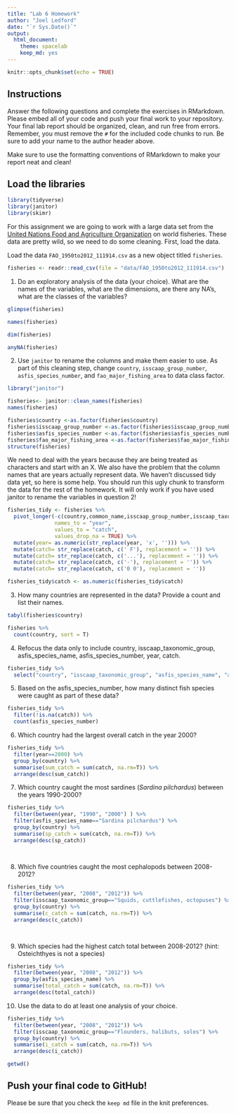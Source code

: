 ```yaml
---
title: "Lab 6 Homework"
author: "Joel Ledford"
date: "`r Sys.Date()`"
output:
  html_document: 
    theme: spacelab
    keep_md: yes
---
```


```r
knitr::opts_chunk$set(echo = TRUE)
```

## Instructions
Answer the following questions and complete the exercises in RMarkdown. Please embed all of your code and push your final work to your repository. Your final lab report should be organized, clean, and run free from errors. Remember, you must remove the `#` for the included code chunks to run. Be sure to add your name to the author header above.  

Make sure to use the formatting conventions of RMarkdown to make your report neat and clean!  

## Load the libraries
```r
library(tidyverse)
library(janitor)
library(skimr)
```

For this assignment we are going to work with a large data set from the [United Nations Food and Agriculture Organization](http://www.fao.org/about/en/) on world fisheries. These data are pretty wild, so we need to do some cleaning. First, load the data.  

Load the data `FAO_1950to2012_111914.csv` as a new object titled `fisheries`.
```r
fisheries <- readr::read_csv(file = "data/FAO_1950to2012_111914.csv")
```

1. Do an exploratory analysis of the data (your choice). What are the names of the variables, what are the dimensions, are there any NA's, what are the classes of the variables?  
```r
glimpse(fisheries)
```

```r
names(fisheries)
```

```r
dim(fisheries)
```

```r
anyNA(fisheries)
```

2. Use `janitor` to rename the columns and make them easier to use. As part of this cleaning step, change `country`, `isscaap_group_number`, `asfis_species_number`, and `fao_major_fishing_area` to data class factor. 
```r
library("janitor")
```

```r
fisheries<- janitor::clean_names(fisheries)
names(fisheries)
```


```r
fisheries$country <-as.factor(fisheries$country) 
fisheries$isscaap_group_number <-as.factor(fisheries$isscaap_group_number)
fisheries$asfis_species_number <-as.factor(fisheries$asfis_species_number)
fisheries$fao_major_fishing_area <-as.factor(fisheries$fao_major_fishing_area)
structure(fisheries)
```


We need to deal with the years because they are being treated as characters and start with an X. We also have the problem that the column names that are years actually represent data. We haven't discussed tidy data yet, so here is some help. You should run this ugly chunk to transform the data for the rest of the homework. It will only work if you have used janitor to rename the variables in question 2!
```r
fisheries_tidy <- fisheries %>% 
  pivot_longer(-c(country,common_name,isscaap_group_number,isscaap_taxonomic_group,asfis_species_number,asfis_species_name,fao_major_fishing_area,measure),
               names_to = "year",
               values_to = "catch",
               values_drop_na = TRUE) %>% 
  mutate(year= as.numeric(str_replace(year, 'x', ''))) %>% 
  mutate(catch= str_replace(catch, c(' F'), replacement = '')) %>% 
  mutate(catch= str_replace(catch, c('...'), replacement = '')) %>% 
  mutate(catch= str_replace(catch, c('-'), replacement = '')) %>% 
  mutate(catch= str_replace(catch, c('0 0'), replacement = ''))

fisheries_tidy$catch <- as.numeric(fisheries_tidy$catch)
```

3. How many countries are represented in the data? Provide a count and list their names.
```r
tabyl(fisheries$country)
```


```r
fisheries %>% 
  count(country, sort = T)
```




4. Refocus the data only to include country, isscaap_taxonomic_group, asfis_species_name, asfis_species_number, year, catch.
```r
fisheries_tidy %>% 
  select("country", "isscaap_taxonomic_group", "asfis_species_name", "asfis_species_number", "year", "catch" )
```

5. Based on the asfis_species_number, how many distinct fish species were caught as part of these data?


```r
fisheries_tidy %>%
  filter(!is.na(catch)) %>% 
  count(asfis_species_number)
```


6. Which country had the largest overall catch in the year 2000?
```r
fisheries_tidy %>%
  filter(year==2000) %>% 
  group_by(country) %>%
  summarise(sum_catch = sum(catch, na.rm=T)) %>% 
  arrange(desc(sum_catch))

```

7. Which country caught the most sardines (_Sardina pilchardus_) between the years 1990-2000?
```r
fisheries_tidy %>% 
  filter(between(year, "1990", "2000") ) %>% 
  filter(asfis_species_name=="Sardina pilchardus") %>% 
  group_by(country) %>% 
  summarise(sp_catch = sum(catch, na.rm=T)) %>%
  arrange(desc(sp_catch))
  
  
```

8. Which five countries caught the most cephalopods between 2008-2012?
```r
fisheries_tidy %>%
  filter(between(year, "2008", "2012")) %>% 
  filter(isscaap_taxonomic_group=="Squids, cuttlefishes, octopuses") %>% 
  group_by(country) %>% 
  summarise(c_catch = sum(catch, na.rm=T)) %>%
  arrange(desc(c_catch))

  
```


9. Which species had the highest catch total between 2008-2012? (hint: Osteichthyes is not a species)
```r
fisheries_tidy %>%
  filter(between(year, "2008", "2012")) %>% 
  group_by(asfis_species_name) %>% 
  summarise(total_catch = sum(catch, na.rm=T)) %>%
  arrange(desc(total_catch))
```

10. Use the data to do at least one analysis of your choice.

```r
fisheries_tidy %>%
  filter(between(year, "2008", "2012")) %>% 
  filter(isscaap_taxonomic_group=="Flounders, halibuts, soles") %>% 
  group_by(country) %>% 
  summarise(i_catch = sum(catch, na.rm=T)) %>%
  arrange(desc(i_catch))
```

```r
getwd()
```


## Push your final code to GitHub!
Please be sure that you check the `keep md` file in the knit preferences.   